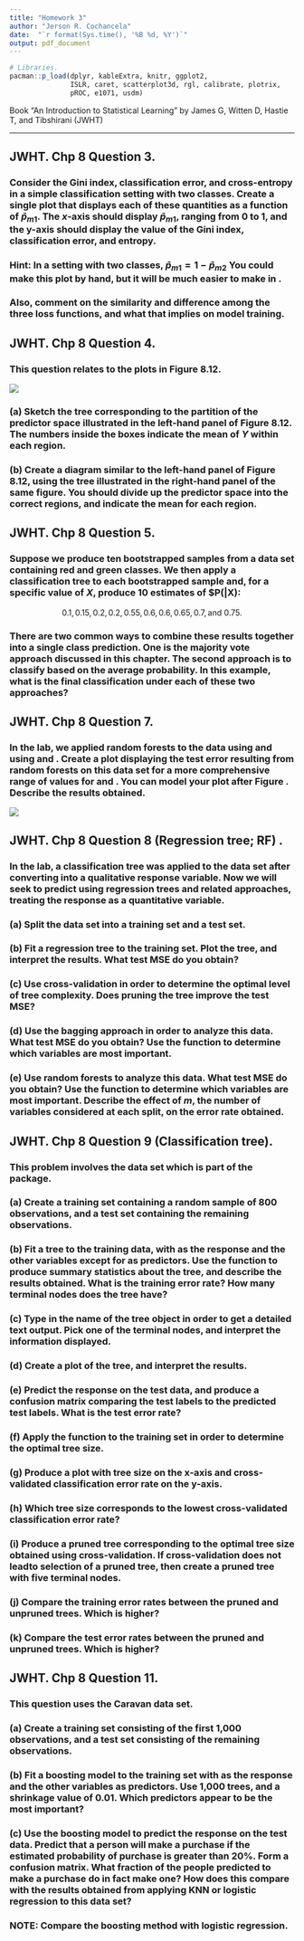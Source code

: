 ```yaml
---
title: "Homework 3"
author: "Jerson R. Cochancela"
date:  "`r format(Sys.time(), '%B %d, %Y')`"
output: pdf_document
---
```



```r
# Libraries.
pacman::p_load(dplyr, kableExtra, knitr, ggplot2, 
               ISLR, caret, scatterplot3d, rgl, calibrate, plotrix,
               pROC, e1071, usdm)
```


Book “An Introduction to Statistical Learning” by James G, Witten D, Hastie T, and Tibshirani (JWHT)

------------


## JWHT. Chp 8 Question 3.

### Consider the Gini index, classification error, and cross-entropy in a simple classification setting with two classes. Create a single plot that displays each of these quantities as a function of $\hat{p}_{m1}$. The $x$-axis should display $\hat{p}_{m1}$, ranging from 0 to 1, and the y-axis should display the value of the Gini index, classification error, and entropy.

### Hint: In a setting with two classes, $\hat{p}_{m1} = 1 - \hat{p}_{m2}$ You could make this plot by hand, but it will be much easier to make in  \textcolor{red}{R}.

### Also, comment on the similarity and difference among the three loss functions, and what that implies on model training. 

## JWHT. Chp 8 Question 4.

### This question relates to the plots in Figure 8.12.

![](C:/Users/jcochanc/Documents/Big-Data/Homework/fig8_12.png)

### (a) Sketch the tree corresponding to the partition of the predictor space illustrated in the left-hand panel of Figure 8.12. The numbers inside the boxes indicate the mean of $Y$ within each region.

### (b) Create a diagram similar to the left-hand panel of Figure 8.12, using the tree illustrated in the right-hand panel of the same figure. You should divide up the predictor space into the correct regions, and indicate the mean for each region.

## JWHT. Chp 8 Question 5.

### Suppose we produce ten bootstrapped samples from a data set containing red and green classes. We then apply a classification tree to each bootstrapped sample and, for a specific value of $X$, produce 10 estimates of $P(\text{Class is Red}|X):

$$0.1, 0.15, 0.2, 0.2, 0.55, 0.6, 0.6, 0.65, 0.7, \text{and } 0.75.$$

### There are two common ways to combine these results together into a single class prediction. One is the majority vote approach discussed in this chapter. The second approach is to classify based on the average probability. In this example, what is the final classification under each of these two approaches?

## JWHT. Chp 8 Question 7.

### In the lab, we applied random forests to the \textcolor{red}{Boston} data using \textcolor{red}{mtry=6} and using \textcolor{red}{ntree=25} and \textcolor{red}{ntree=500}. Create a plot displaying the test error resulting from random forests on this data set for a more comprehensive range of values for \textcolor{red}{mtry} and \textcolor{red}{ntree}. You can model your plot after Figure \textcolor{red}{8.10}. Describe the results obtained.

![](C:/Users/jcochanc/Documents/Big-Data/Homework/fig8_10.png)


## JWHT. Chp 8 Question 8 (Regression tree; RF) .

### In the lab, a classification tree was applied to the \textcolor{red}{Carseats} data set after converting \textcolor{red}{Sales} into a qualitative response variable. Now we will seek to predict \textcolor{red}{Sales} using regression trees and related approaches, treating the response as a quantitative variable.

### (a) Split the data set into a training set and a test set.

### (b) Fit a regression tree to the training set. Plot the tree, and interpret the results. What test MSE do you obtain?

### (c) Use cross-validation in order to determine the optimal level of tree complexity. Does pruning the tree improve the test MSE?

### (d) Use the bagging approach in order to analyze this data. What test MSE do you obtain? Use the \textcolor{red}{importance()} function to determine which variables are most important.

### (e) Use random forests to analyze this data. What test MSE do you obtain? Use the \textcolor{red}{importance()} function to determine which variables are most important. Describe the effect of $m$, the number of variables considered at each split, on the error rate obtained.

## JWHT. Chp 8 Question 9 (Classification tree).
### This problem involves the \textcolor{red}{OJ} data set which is part of the \textcolor{red}{ISLR} package.

### (a) Create a training set containing a random sample of 800 observations, and a test set containing the remaining observations.

### (b) Fit a tree to the training data, with \textcolor{red}{Purchase} as the response and the other variables except for \textcolor{red}{Buy} as predictors. Use the \textcolor{red}{summary()} function to produce summary statistics about the tree, and describe the results obtained. What is the training error rate? How many terminal nodes does the tree have?

### (c) Type in the name of the tree object in order to get a detailed text output. Pick one of the terminal nodes, and interpret the information displayed.

### (d) Create a plot of the tree, and interpret the results.

### (e) Predict the response on the test data, and produce a confusion matrix comparing the test labels to the predicted test labels. What is the test error rate?

### (f) Apply the \textcolor{red}{cv.tree()} function to the training set in order to determine the optimal tree size.

### (g) Produce a plot with tree size on the x-axis and cross-validated classification error rate on the y-axis.

### (h) Which tree size corresponds to the lowest cross-validated classification error rate?

### (i) Produce a pruned tree corresponding to the optimal tree size obtained using cross-validation. If cross-validation does not leadto selection of a pruned tree, then create a pruned tree with five terminal nodes.

### (j) Compare the training error rates between the pruned and unpruned trees. Which is higher?

### (k) Compare the test error rates between the pruned and unpruned trees. Which is higher?

## JWHT. Chp 8 Question 11.

### This question uses the Caravan data set.

### (a) Create a training set consisting of the first 1,000 observations, and a test set consisting of the remaining observations.

### (b) Fit a boosting model to the training set with \textcolor{red}{Purchase} as the response and the other variables as predictors. Use 1,000 trees, and a shrinkage value of 0.01. Which predictors appear to be the most important?

### (c) Use the boosting model to predict the response on the test data. Predict that a person will make a purchase if the estimated probability of purchase is greater than 20\%. Form a confusion matrix. What fraction of the people predicted to make a purchase do in fact make one? How does this compare with the results obtained from applying KNN or logistic regression to this data set? 

### NOTE: Compare the boosting method with logistic regression.

